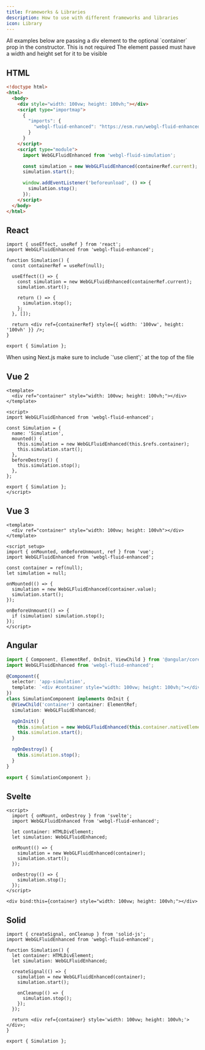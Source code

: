 ```yaml
---
title: Frameworks & Libraries
description: How to use with different frameworks and libraries
icon: Library
---
```


<Callout type='info'>
  All examples below are passing a div element to the optional `container` prop
  in the constructor. This is not required
</Callout>

<Callout type='warn'>
  The element passed must have a width and height set for it to be visible
</Callout>

## HTML

```html title="index.html"
<!doctype html>
<html>
  <body>
    <div style="width: 100vw; height: 100vh;"></div>
    <script type="importmap">
      {
        "imports": {
          "webgl-fluid-enhanced": "https://esm.run/webgl-fluid-enhanced@latest"
        }
      }
    </script>
    <script type="module">
      import WebGLFluidEnhanced from 'webgl-fluid-simulation';

      const simulation = new WebGLFluidEnhanced(containerRef.current);
      simulation.start();

      window.addEventListener('beforeunload', () => {
        simulation.stop();
      });
    </script>
  </body>
</html>
```

## React

```tsx title="Simulation.tsx"
import { useEffect, useRef } from 'react';
import WebGLFluidEnhanced from 'webgl-fluid-enhanced';

function Simulation() {
  const containerRef = useRef(null);

  useEffect(() => {
    const simulation = new WebGLFluidEnhanced(containerRef.current);
    simulation.start();

    return () => {
      simulation.stop();
    };
  }, []);

  return <div ref={containerRef} style={{ width: '100vw', height: '100vh' }} />;
}

export { Simulation };
```

<Callout type='warn'>
  When using Next.js make sure to include `'use client';` at the top of the file
</Callout>

## Vue 2

```vue title="Simulation.vue"
<template>
  <div ref="container" style="width: 100vw; height: 100vh;"></div>
</template>

<script>
import WebGLFluidEnhanced from 'webgl-fluid-enhanced';

const Simulation = {
  name: 'Simulation',
  mounted() {
    this.simulation = new WebGLFluidEnhanced(this.$refs.container);
    this.simulation.start();
  },
  beforeDestroy() {
    this.simulation.stop();
  },
};

export { Simulation };
</script>
```

## Vue 3

```vue
<template>
  <div ref="container" style="width: 100vw; height: 100vh"></div>
</template>

<script setup>
import { onMounted, onBeforeUnmount, ref } from 'vue';
import WebGLFluidEnhanced from 'webgl-fluid-enhanced';

const container = ref(null);
let simulation = null;

onMounted(() => {
  simulation = new WebGLFluidEnhanced(container.value);
  simulation.start();
});

onBeforeUnmount(() => {
  if (simulation) simulation.stop();
});
</script>
```

## Angular

```ts title="simulation.component.ts"
import { Component, ElementRef, OnInit, ViewChild } from '@angular/core';
import WebGLFluidEnhanced from 'webgl-fluid-enhanced';

@Component({
  selector: 'app-simulation',
  template: `<div #container style="width: 100vw; height: 100vh;"></div>`,
})
class SimulationComponent implements OnInit {
  @ViewChild('container') container: ElementRef;
  simulation: WebGLFluidEnhanced;

  ngOnInit() {
    this.simulation = new WebGLFluidEnhanced(this.container.nativeElement);
    this.simulation.start();
  }

  ngOnDestroy() {
    this.simulation.stop();
  }
}

export { SimulationComponent };
```

## Svelte

```svelte title="Simulation.svelte"
<script>
  import { onMount, onDestroy } from 'svelte';
  import WebGLFluidEnhanced from 'webgl-fluid-enhanced';

  let container: HTMLDivElement;
  let simulation: WebGLFluidEnhanced;

  onMount(() => {
    simulation = new WebGLFluidEnhanced(container);
    simulation.start();
  });

  onDestroy(() => {
    simulation.stop();
  });
</script>

<div bind:this={container} style="width: 100vw; height: 100vh;"></div>
```

## Solid

```tsx title="Simulation.tsx"
import { createSignal, onCleanup } from 'solid-js';
import WebGLFluidEnhanced from 'webgl-fluid-enhanced';

function Simulation() {
  let container: HTMLDivElement;
  let simulation: WebGLFluidEnhanced;

  createSignal(() => {
    simulation = new WebGLFluidEnhanced(container);
    simulation.start();

    onCleanup(() => {
      simulation.stop();
    });
  });

  return <div ref={container} style='width: 100vw; height: 100vh;'></div>;
}

export { Simulation };
```
